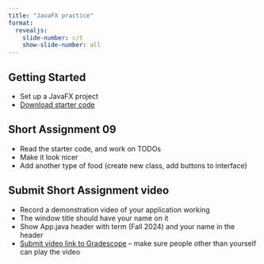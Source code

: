 ```yaml
---
title: "JavaFX practice"
format:
  revealjs:
    slide-number: c/t
    show-slide-number: all
---
```


## Getting Started 

* Set up a JavaFX project
* [Download starter code](https://github.com/picoral/CSC210SA09)

## Short Assignment 09

* Read the starter code, and work on TODOs
* Make it look nicer
* Add another type of food (create new class, add buttons to interface)

## Submit Short Assignment video

* Record a demonstration video of your application working
* The window title should have your name on it
* Show App.java header with term (Fall 2024) and your name in the header
* [Submit video link to Gradescope](https://www.gradescope.com/courses/839822/assignments/5238793) -- make sure people other than yourself can play the video

